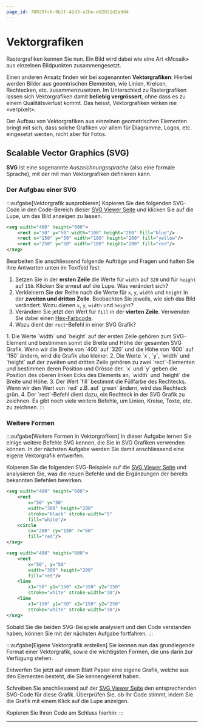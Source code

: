```yaml
---
page_id: 78029fc6-9b1f-42d3-a2be-dd2021d2a9d4
---
```


# Vektorgrafiken
Rastergrafiken kennen Sie nun. Ein Bild wird dabei wie eine Art «Mosaik» aus einzelnen Bildpunkten zusammengesetzt.

Einen anderen Ansatz finden wir bei sogenannten **Vektorgrafiken**: Hierbei werden Bilder aus geomtrischen Elementen, wie Linien, Kreisen, Rechtecken, etc. zusammenzusetzen. Im Unterschied zu Rastergrafiken lassen sich Vektorgrafiken damit **beliebig vergrössert**, ohne dass es zu einem Qualitätsverlust kommt. Das heisst, Vektorgrafiken wirken nie «verpixelt».

Der Aufbau von Vektorgrafiken aus einzelnen geometrischen Elementen bringt mit sich, dass solche Grafiken vor allem für Diagramme, Logos, etc. eingesetzt werden, nicht aber für Fotos.

## Scalable Vector Graphics (SVG)
**SVG** ist eine sogenannte _Auszeichnungssprache_ (also eine formale Sprache), mit der mit man Vektorgrafiken definieren kann.

### Der Aufgbau einer SVG
:::aufgabe[Vektorgrafik ausprobieren]
<Answer type="state" id="a35c7380-effa-401b-a1f3-ae2f6808ee45" />
Kopieren Sie den folgenden SVG-Code in den Code-Bereich dieser [SVG Viewer Seite](https://www.rapidtables.com/web/tools/svg-viewer-editor.html) und klicken Sie auf die Lupe, um das Bild anzeigen zu lassen.

```svg
<svg width="400" height="600">
    <rect x="50" y="50" width="100" height="200" fill="blue"/>
    <rect x="150" y="50" width="100" height="200" fill="yellow"/>
    <rect x="250" y="50" width="100" height="200" fill="red"/>
</svg>
```

Bearbeiten Sie anschliessend folgende Aufträge und Fragen und halten Sie Ihre Antworten unten im Textfeld fest:
1. Setzen Sie in der **ersten Zeile** die Werte für `width` auf `320` und für `height` auf `150`. Klicken Sie erneut auf die Lupe. Was verändert sich?
2. Verkleinern Sie der Reihe nach die Werte für `x`, `y`, `width` und `height` in der **zweiten und dritten Zeile**. Beobachten Sie jeweils, wie sich das Bild verändert. Wozu dienen `x`, `y`, `width` und `height`?
3. Verändern Sie jetzt den Wert für `fill` in der **vierten Zeile**. Verwenden Sie dabei einen [Hex-Farbcode](Farben#hex-farbcodes).
4. Wozu dient der `rect`-Befehl in einer SVG Grafik?

<Answer type="text" id="e477daba-193c-4ade-9d7f-d46fffb02fd3" />

<Solution id="ab443472-4bdb-4fca-9964-018d8bacaccb">
1. Die Werte `width` und `height` auf der ersten Zeile gehören zum SVG-Element und bestimmen somit die Breite und Höhe der gesamten SVG Grafik. Wenn wir die Breite von `400` auf `320` und die Höhe von `600` auf `150` ändern, wird die Grafik also kleiner.
2. Die Werte `x`, `y`, `width` und `height` auf der zweiten und dritten Zeile gehören zu zwei `rect`-Elementen und bestimmen deren Position und Grösse der. `x` und `y` geben die Position des oberen linken Ecks des Elements an, `width` und `height` die Breite und Höhe.
3. Der Wert `fill` bestimmt die Füllfarbe des Rechtecks. Wenn wir den Wert von `red` z.B. auf `green` ändern, wird das Rechteck grün.
4. Der `rect`-Befehl dient dazu, ein Rechteck in der SVG Grafik zu zeichnen. Es gibt noch viele weitere Befehle, um Linien, Kreise, Texte, etc. zu zeichnen.
</Solution>
:::

### Weitere Formen
:::aufgabe[Weitere Formen in Vektorgrafiken]
<Answer type="state" id="9431ef84-ca1b-4f8f-9e71-d3dfdc286682" />
In dieser Aufgabe lernen Sie einige weitere Befehle SVG kennen, die Sie in SVG Grafiken verwenden können. In der nächsten Aufgabe werden Sie damit anschliessend eine eigene Vektorgrafik entwerfen.

Koiperen Sie die folgenden SVG-Beispiele auf die [SVG Viewer Seite](https://www.rapidtables.com/web/tools/svg-viewer-editor.html) und analysieren Sie, was die neuen Befehle und die Ergänzungen der bereits bekannten Befehlen bewirken.

```svg
<svg width="400" height="600">
    <rect
        x="50" y="50"
        width="300" height="200"
        stroke="black" stroke-width="5"
        fill="white"/>
    <circle
        cx="200" cy="150" r="60"
        fill="red"/>
</svg>
```

```svg
<svg width="400" height="600">
    <rect
        x="50", y="50"
        width="300" height="200"
        fill="red"/>
    <line
        x1="50" y1="150" x2="350" y2="150"
        stroke="white" stroke-width="30"/>
    <line
        x1="150" y1="50" x2="150" y2="250"
        stroke="white" stroke-width="30"/> 
</svg>
```

Sobald Sie die beiden SVG-Beispiele analysiert und den Code verstanden haben, können Sie mit der nächsten Aufgabe fortfahren.
:::

:::aufgabe[Eigene Vektorgrafik erstellen]
<Answer type="state" id="51ae1c5a-63d6-4e85-b228-f91a34736e23" />
Sie kennen nun das grundlegende Format einer Vektorgrafik, sowie die wichtigsten Formen, die uns darin zur Verfügung stehen.

Entwerfen Sie jetzt auf einem Blatt Papier eine eigene Grafik, welche aus den Elementen besteht, die Sie kennengelernt haben.

Schreiben Sie anschliessend auf der [SVG Viewer Seite](https://www.rapidtables.com/web/tools/svg-viewer-editor.html) den entsprechenden SVG-Code für diese Grafik. Überprüfen Sie, ob Ihr Code stimmt, indem Sie die Grafik mit einem Klick auf die Lupe anzeigen.

Kopieren Sie Ihren Code am Schluss hierhin:
<Answer type="text" id="8ec25060-0607-453f-9c9f-58e5f74634b8" />
:::

---